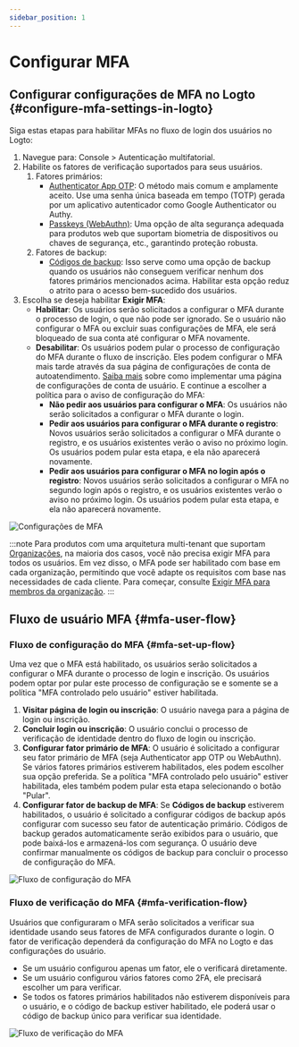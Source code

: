 ```yaml
---
sidebar_position: 1
---
```


# Configurar MFA

## Configurar configurações de MFA no Logto \{#configure-mfa-settings-in-logto}

Siga estas etapas para habilitar MFAs no fluxo de login dos usuários no Logto:

1. Navegue para: <CloudLink to="/mfa">Console > Autenticação multifatorial</CloudLink>.
2. Habilite os fatores de verificação suportados para seus usuários.
   1. Fatores primários:
      - [Authenticator App OTP](/end-user-flows/mfa/authenticator-app-otp): O método mais comum e amplamente aceito. Use uma senha única baseada em tempo (TOTP) gerada por um aplicativo autenticador como Google Authenticator ou Authy.
      - [Passkeys (WebAuthn)](/end-user-flows/mfa/webauthn): Uma opção de alta segurança adequada para produtos web que suportam biometria de dispositivos ou chaves de segurança, etc., garantindo proteção robusta.
   2. Fatores de backup:
      - [Códigos de backup](/end-user-flows/mfa/backup-codes): Isso serve como uma opção de backup quando os usuários não conseguem verificar nenhum dos fatores primários mencionados acima. Habilitar esta opção reduz o atrito para o acesso bem-sucedido dos usuários.
3. Escolha se deseja habilitar **Exigir MFA**:
   - **Habilitar**: Os usuários serão solicitados a configurar o MFA durante o processo de login, o que não pode ser ignorado. Se o usuário não configurar o MFA ou excluir suas configurações de MFA, ele será bloqueado de sua conta até configurar o MFA novamente.
   - **Desabilitar**: Os usuários podem pular o processo de configuração do MFA durante o fluxo de inscrição. Eles podem configurar o MFA mais tarde através da sua página de configurações de conta de autoatendimento. [Saiba mais](/end-user-flows/account-settings/) sobre como implementar uma página de configurações de conta de usuário. E continue a escolher a política para o aviso de configuração do MFA:
     - **Não pedir aos usuários para configurar o MFA**: Os usuários não serão solicitados a configurar o MFA durante o login.
     - **Pedir aos usuários para configurar o MFA durante o registro**: Novos usuários serão solicitados a configurar o MFA durante o registro, e os usuários existentes verão o aviso no próximo login. Os usuários podem pular esta etapa, e ela não aparecerá novamente.
     - **Pedir aos usuários para configurar o MFA no login após o registro**: Novos usuários serão solicitados a configurar o MFA no segundo login após o registro, e os usuários existentes verão o aviso no próximo login. Os usuários podem pular esta etapa, e ela não aparecerá novamente.

<img src="/img/assets/configure-mfa.png" alt="Configurações de MFA" />

:::note
Para produtos com uma arquitetura multi-tenant que suportam [Organizações](/organizations), na maioria dos casos, você não precisa exigir MFA para todos os usuários. Em vez disso, o MFA pode ser habilitado com base em cada organização, permitindo que você adapte os requisitos com base nas necessidades de cada cliente. Para começar, consulte [Exigir MFA para membros da organização](/organizations/organization-management#require-mfa-for-organization-members).
:::

## Fluxo de usuário MFA \{#mfa-user-flow}

### Fluxo de configuração do MFA \{#mfa-set-up-flow}

Uma vez que o MFA está habilitado, os usuários serão solicitados a configurar o MFA durante o processo de login e inscrição. Os usuários podem optar por pular este processo de configuração se e somente se a política "MFA controlado pelo usuário" estiver habilitada.

1. **Visitar página de login ou inscrição**: O usuário navega para a página de login ou inscrição.
2. **Concluir login ou inscrição**: O usuário conclui o processo de verificação de identidade dentro do fluxo de login ou inscrição.
3. **Configurar fator primário de MFA**: O usuário é solicitado a configurar seu fator primário de MFA (seja Authenticator app OTP ou WebAuthn). Se vários fatores primários estiverem habilitados, eles podem escolher sua opção preferida. Se a política "MFA controlado pelo usuário" estiver habilitada, eles também podem pular esta etapa selecionando o botão "Pular".
4. **Configurar fator de backup de MFA**: Se **Códigos de backup** estiverem habilitados, o usuário é solicitado a configurar códigos de backup após configurar com sucesso seu fator de autenticação primário. Códigos de backup gerados automaticamente serão exibidos para o usuário, que pode baixá-los e armazená-los com segurança. O usuário deve confirmar manualmente os códigos de backup para concluir o processo de configuração do MFA.

<img src="/img/assets/link-mfa.png" alt="Fluxo de configuração do MFA" />

### Fluxo de verificação do MFA \{#mfa-verification-flow}

Usuários que configuraram o MFA serão solicitados a verificar sua identidade usando seus fatores de MFA configurados durante o login. O fator de verificação dependerá da configuração do MFA no Logto e das configurações do usuário.

- Se um usuário configurou apenas um fator, ele o verificará diretamente.
- Se um usuário configurou vários fatores como 2FA, ele precisará escolher um para verificar.
- Se todos os fatores primários habilitados não estiverem disponíveis para o usuário, e o código de backup estiver habilitado, ele poderá usar o código de backup único para verificar sua identidade.

<img src="/img/assets/verify-mfa.png" alt="Fluxo de verificação do MFA" />
